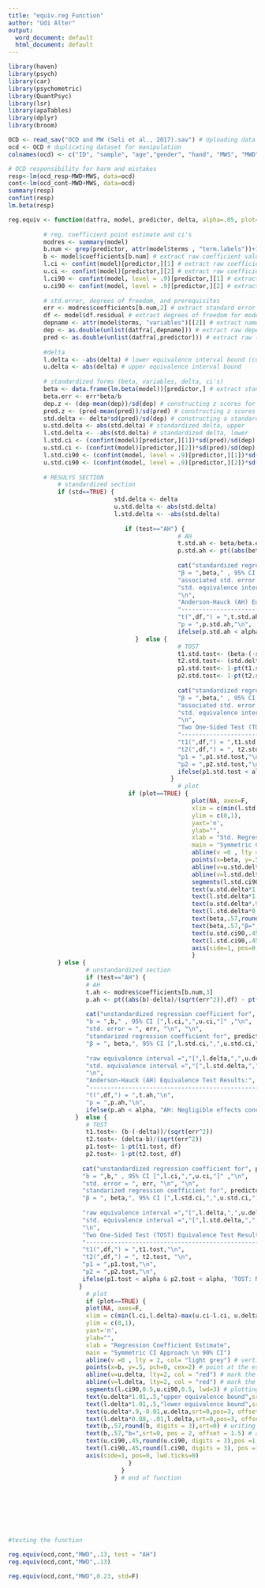 ```yaml
---
title: "equiv.reg Function"
author: "Udi Alter"
output:
  word_document: default
  html_document: default
---
```


```r
library(haven)
library(psych)
library(car)
library(psychometric)
library(QuantPsyc)
library(lsr) 
library(apaTables)
library(dplyr)
library(broom)
```

```r

OCD <- read_sav("OCD and MW (Seli et al., 2017).sav") # Uploading data
ocd <- OCD # duplicating dataset for manipulation 
colnames(ocd) <- c("ID", "sample", "age","gender", "hand", "MWS", "MWD", 'BSCS', 'ocd_cont', 'ocd_resp', 'ocd_unacpthts', 'ocd_symm')

# OCD responsibility for harm and mistakes
resp<-lm(ocd_resp~MWD+MWS, data=ocd)
cont<-lm(ocd_cont~MWD+MWS, data=ocd)
summary(resp)
confint(resp)
lm.beta(resp) 

```

```r

reg.equiv <- function(datfra, model, predictor, delta, alpha=.05, plot=TRUE, test="TOST", std=TRUE) {
          
          # reg. coefficient point estimate and ci's
          modres <- summary(model)
          b.num <- grep(predictor, attr(model$terms , "term.labels"))+1 # this will indicate the place/number of the predictor in the model (e.g., 1st pred.) accounts for the intercept as well
          b <- model$coefficients[b.num] # extract raw coefficient value
          l.ci <- confint(model)[predictor,][1] # extract raw coefficient value, lower bound 95%
          u.ci <- confint(model)[predictor,][2] # extract raw coefficient value, upper bound 95%
          l.ci90 <- confint(model, level = .9)[predictor,][1] # extract raw coefficient value, lower bound 90%
          u.ci90 <- confint(model, level = .9)[predictor,][2] # extract raw coefficient value, upper bound 90%
          
          # std.error, degrees of freedom, and prerequisites
          err <- modres$coefficients[b.num,2] # extract standard error for predictor
          df <- model$df.residual # extract degrees of freedom for model
          depname <- attr(model$terms, "variables")[[2]] # extract name of outcome variable
          dep <- as.double(unlist(datfra[,depname])) # extract raw dependent variable values
          pred <- as.double(unlist(datfra[,predictor])) # extract raw (tested) predictor variable values
          
          #delta
          l.delta <- -abs(delta) # lower equivalence interval bound (consider to make it as input in the function)
          u.delta <- abs(delta) # upper equivalence interval bound
          
          # standardized forms (beta, variables, delta, ci's)
          beta <- data.frame(lm.beta(model))[predictor,] # extract standardized coefficient value
          beta.err <- err*beta/b
          dep.z <- (dep-mean(dep))/sd(dep) # constructing z scores for the dependent variable 
          pred.z <- (pred-mean(pred))/sd(pred) # constructing z scores for the predictor variable
          std.delta <- delta*sd(pred)/sd(dep) # constructing a standardized form of delta
          u.std.delta <- abs(std.delta) # standardized delta, upper
          l.std.delta <- -abs(std.delta) # standardized delta, lower
          l.std.ci <- (confint(model)[predictor,][1])*sd(pred)/sd(dep) # converting lower 95% ci to standardized form-------------Are the std CI conversion right?!
          u.std.ci <- (confint(model)[predictor,][2])*sd(pred)/sd(dep) # converting upper 95% ci to standardized form
          l.std.ci90 <- (confint(model, level = .9)[predictor,][1])*sd(pred)/sd(dep) # converting lower 90% ci to standardized form
          u.std.ci90 <- (confint(model, level = .9)[predictor,][2])*sd(pred)/sd(dep) # converting upper 90% ci to standardized form
  
          # RESULYS SECTION
              # standardized section
              if (std==TRUE) {
                              std.delta <- delta
                              u.std.delta <- abs(std.delta)
                              l.std.delta <- -abs(std.delta)
                              
                                 if (test=="AH") {     
                                                # AH
                                                t.std.ah <- beta/beta.err
                                                p.std.ah <- pt((abs(beta)-std.delta)/(sqrt(beta.err^2)),df) - pt((-abs(beta)-std.delta)/(sqrt(beta.err^2) ), df)
           
                                                cat("standardized regression coefficient for", predictor,":", "\n",
                                                "β = ",beta," , 95% CI [",l.std.ci,",",u.std.ci,"]" ,"\n", 
                                                "associated std. error = ", beta.err, "\n", "\n",
                                                "std. equivalence interval =","[",l.std.delta,",",u.std.delta,"]", "\n",
                                                "\n",
                                                "Anderson-Hauck (AH) Equivalence Test Results:", "\n",
                                                "-------------------------------------------------", "\n",
                                                "t(",df,") = ",t.std.ah,"\n",
                                                "p = ",p.std.ah,"\n",
                                                ifelse(p.std.ah < alpha, "AH: Negligible effects concluded" , 'AH: Insufficient evidence for negligible effects'))
                                    }  else { 
                                                # TOST
                                                t1.std.tost<- (beta-(-std.delta))/(sqrt(beta.err^2)) 
                                                t2.std.tost<- (std.delta-beta)/(sqrt(beta.err^2))
                                                p1.std.tost<- 1-pt(t1.std.tost, df) 
                                                p2.std.tost<- 1-pt(t2.std.tost, df)
                                                
                                                cat("standardized regression coefficient for", predictor,":", "\n",
                                                "β = ",beta," , 95% CI [",l.std.ci,",",u.std.ci,"]" ,"\n", 
                                                "associated std. error = ", beta.err, "\n", "\n",
                                                "std. equivalence interval =","[",l.std.delta,",",u.std.delta,"]", "\n",
                                                "\n",
                                                "Two One-Sided Test (TOST) Equivalence Test Results:", "\n",
                                                "-------------------------------------------------", "\n",
                                                "t1(",df,") = ",t1.std.tost,"\n",
                                                "t2(",df,") = ", t2.std.tost, "\n",
                                                "p1 = ",p1.std.tost,"\n",
                                                "p2 = ",p2.std.tost,"\n",
                                                ifelse(p1.std.tost < alpha & p2.std.tost < alpha, 'TOST: Negligible effects concluded', 'TOST: Insufficient evidence for negligible effects'))
                                              }
                                                # plot
                                  if (plot==TRUE) { 
                                                    plot(NA, axes=F,
                                                    xlim = c(min(l.std.ci,l.std.delta)-max(u.std.ci-l.std.ci, u.std.delta-l.std.delta)/10, max(u.std.ci,u.std.delta)+max(u.std.ci-l.std.ci, u.std.delta-l.std.delta)/10),
                                                    ylim = c(0,1),
                                                    yaxt='n',
                                                    ylab="",
                                                    xlab = "Std. Regression Coefficient Estimate", 
                                                    main = "Symmetric CI Approach \n 90% CI")
                                                    abline(v =0 , lty = 2, col= "light grey") # vertical line in the middle of the eq. interval, right now it's always 0, can be changed
                                                    points(x=beta, y=.5, pch=8, cex=2) # point at the estimated predictor value
                                                    abline(v=u.std.delta, lty=2, col = "red") # mark the upper eq. bound
                                                    abline(v=l.std.delta, lty=2, col = "red") # mark the lower eq. bound
                                                    segments(l.std.ci90,0.5,u.std.ci90,0.5, lwd=3) # plotting the 90% CI for the predictor estimate
                                                    text(u.std.delta*1.01,.5,"upper equivalence bound",srt=270,pos=3, offset = .5, col = "red") # text for eq. bound line (upper)
                                                    text(l.std.delta*1.01,.5,"lower equivalence bound",srt=90,pos=3, offset = .5, col = "red") # text for eq. bound line (lower)
                                                    text(u.std.delta*.9,-0.01,u.std.delta,srt=0,pos=3, offset = .5, col = "red") # writing the eq. interval bound value (upper)
                                                    text(l.std.delta*0.88,-.01,l.std.delta,srt=0,pos=3, offset = .5, col = "red") # writing the eq. interval bound value (lower)
                                                    text(beta,.57,round(beta, digits = 3),srt=0) # writing the predictor point estimate value
                                                    text(beta,.57,"β=",srt=0, pos = 2, offset = 1.5) # adding text to indicate above line
                                                    text(u.std.ci90,.45,round(u.std.ci90, digits = 3),pos =1, offset = .1, col = "black") # writing the 90% CI upper limit value for the predictor estimate
                                                    text(l.std.ci90,.45,round(l.std.ci90, digits = 3), pos =1, offset = .1,col = "black") # writing the 90% CI lower limit value for the predictor estimate
                                                    axis(side=1, pos=0, lwd.ticks=0)
                                                    }
              } else {
                      # unstandardized section  
                      if (test=="AH") {     
                      # AH
                      t.ah <- modres$coefficients[b.num,3]
                      p.ah <- pt((abs(b)-delta)/(sqrt(err^2)),df) - pt((-abs(b)-delta)/(sqrt(err^2) ), df)
    
                      cat("unstandardized regression coefficient for", predictor,":", "\n",
                      "b = ",b," , 95% CI [",l.ci,",",u.ci,"]" ,"\n", 
                      "std. error = ", err, "\n", "\n",
                      "standarized regression coefficient for", predictor,":","\n", 
                      "β = ", beta,", 95% CI [",l.std.ci,",",u.std.ci,"]", "\n", "\n",
             
                      "raw equivalence interval =","[",l.delta,",",u.delta,"]", "\n",
                      "std. equivalence interval =","[",l.std.delta,",",u.std.delta,"]", "\n",
                      "\n",
                      "Anderson-Hauck (AH) Equivalence Test Results:", "\n",
                      "-------------------------------------------------", "\n",
                      "t(",df,") = ",t.ah,"\n",
                      "p = ",p.ah,"\n",
                      ifelse(p.ah < alpha, "AH: Negligible effects concluded" , 'AH: Insufficient evidence for negligible effects'))
                   }  else { 
                      # TOST
                      t1.tost<- (b-(-delta))/(sqrt(err^2)) 
                      t2.tost<- (delta-b)/(sqrt(err^2))
                      p1.tost<- 1-pt(t1.tost, df) 
                      p2.tost<- 1-pt(t2.tost, df)
      
                     cat("unstandardized regression coefficient for", predictor,":", "\n",
                     "b = ",b," , 95% CI [",l.ci,",",u.ci,"]" ,"\n", 
                     "std. error = ", err, "\n", "\n",
                     "standarized regression coefficient for", predictor,":","\n", 
                     "β = ", beta,", 95% CI [",l.std.ci,",",u.std.ci,"]", "\n", "\n",
             
                     "raw equivalence interval =","[",l.delta,",",u.delta,"]", "\n",
                     "std. equivalence interval =","[",l.std.delta,",",u.std.delta,"]", "\n",
                     "\n",
                     "Two One-Sided Test (TOST) Equivalence Test Results:", "\n",
                     "-------------------------------------------------", "\n",
                     "t1(",df,") = ",t1.tost,"\n",
                     "t2(",df,") = ", t2.tost, "\n",
                     "p1 = ",p1.tost,"\n",
                     "p2 = ",p2.tost,"\n",
                     ifelse(p1.tost < alpha & p2.tost < alpha, 'TOST: Negligible effects concluded', 'TOST: Insufficient evidence for negligible effects'))
                    }
                      # plot
                      if (plot==TRUE) { 
                      plot(NA, axes=F,
                      xlim = c(min(l.ci,l.delta)-max(u.ci-l.ci, u.delta-l.delta)/10, max(u.ci,u.delta)+max(u.ci-l.ci, u.delta-l.delta)/10),
                      ylim = c(0,1),
                      yaxt='n',
                      ylab="",
                      xlab = "Regression Coefficient Estimate", 
                      main = "Symmetric CI Approach \n 90% CI")
                      abline(v =0 , lty = 2, col= "light grey") # vertical line in the middle of the eq. interval, right now it's always 0, can be changed
                      points(x=b, y=.5, pch=8, cex=2) # point at the estimated predictor value
                      abline(v=u.delta, lty=2, col = "red") # mark the upper eq. bound
                      abline(v=l.delta, lty=2, col = "red") # mark the lower eq. bound
                      segments(l.ci90,0.5,u.ci90,0.5, lwd=3) # plotting the 90% CI for the predictor estimate
                      text(u.delta*1.01,.5,"upper equivalence bound",srt=270,pos=3, offset = .5, col = "red") # text for eq. bound line (upper)
                      text(l.delta*1.01,.5,"lower equivalence bound",srt=90,pos=3, offset = .5, col = "red") # text for eq. bound line (lower)
                      text(u.delta*.9,-0.01,u.delta,srt=0,pos=3, offset = .5, col = "red") # writing the eq. interval bound value (upper)
                      text(l.delta*0.88,-.01,l.delta,srt=0,pos=3, offset = .5, col = "red") # writing the eq. interval bound value (lower)
                      text(b,.57,round(b, digits = 3),srt=0) # writing the predictor point estimate value
                      text(b,.57,"b=",srt=0, pos = 2, offset = 1.5) # adding text to indicate above line
                      text(u.ci90,.45,round(u.ci90, digits = 3),pos =1, offset = .1, col = "black") # writing the 90% CI upper limit value for the predictor estimate
                      text(l.ci90,.45,round(l.ci90, digits = 3), pos =1, offset = .1,col = "black") # writing the 90% CI lower limit value for the predictor estimate
                      axis(side=1, pos=0, lwd.ticks=0)
                                  }
                                }     
                              } # end of function








#testing the function

reg.equiv(ocd,cont,"MWD",.13, test = "AH")  
reg.equiv(ocd,cont,"MWD",.13)

reg.equiv(ocd,cont,"MWD",0.23, std=F)

```
